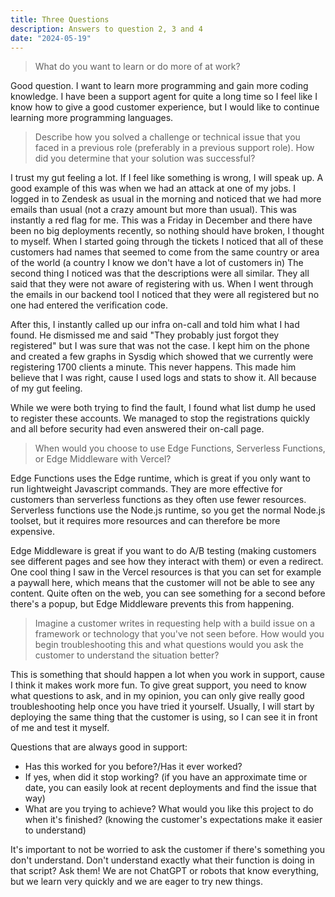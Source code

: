 ```yaml
---
title: Three Questions
description: Answers to question 2, 3 and 4
date: "2024-05-19"
---
```


>What do you want to learn or do more of at work?

Good question. I want to learn more programming and gain more coding knowledge. 
I have been a support agent for quite a long time so I feel like I know how to give a good customer experience, but I would like to continue learning more programming languages. 

>Describe how you solved a challenge or technical issue that you faced in a previous role
>(preferably in a previous support role). How did you determine that your solution was
>successful?

I trust my gut feeling a lot. If I feel like something is wrong, I will speak up. A good example of this was when we had an attack at one of my jobs.
I logged in to Zendesk as usual in the morning and noticed that we had more emails than usual (not a crazy amount but more than usual). This was instantly a red flag for me.
This was a Friday in December and there have been no big deployments recently, so nothing should have broken, I thought to myself. 
When I started going through the tickets I noticed that all of these customers had names that seemed to come from the same country or area of the world (a country I know we don't have a lot of customers in)
The second thing I noticed was that the descriptions were all similar. They all said that they were not aware of registering with us. 
When I went through the emails in our backend tool I noticed that they were all registered but no one had entered the verification code.

After this, I instantly called up our infra on-call and told him what I had found. He dismissed me and said "They probably just forgot they registered" but I was sure that was not the case.
I kept him on the phone and created a few graphs in Sysdig which showed that we currently were registering 1700 clients a minute. This never happens. 
This made him believe that I was right, cause I used logs and stats to show it. All because of my gut feeling. 

While we were both trying to find the fault, I found what list dump he used to register these accounts. We managed to stop the registrations quickly and all before security had even answered their on-call page.


>When would you choose to use Edge Functions, Serverless Functions, or Edge
>Middleware with Vercel?

Edge Functions uses the Edge runtime, which is great if you only want to run lightweight Javascript commands. They are more effective for customers than serverless functions as they often use fewer resources. 
Serverless functions use the Node.js runtime, so you get the normal Node.js toolset, but it requires more resources and can therefore be more expensive.

Edge Middleware is great if you want to do A/B testing (making customers see different pages and see how they interact with them) or even a redirect.
One cool thing I saw in the Vercel resources is that you can set for example a paywall here, which means that the customer will not be able to see any content.
Quite often on the web, you can see something for a second before there's a popup, but Edge Middleware prevents this from happening.  

>Imagine a customer writes in requesting help with a build issue on a framework or
>technology that you've not seen before. How would you begin troubleshooting this and
>what questions would you ask the customer to understand the situation better?

This is something that should happen a lot when you work in support, cause I think it makes work more fun. 
To give great support, you need to know what questions to ask, and in my opinion, you can only give really good troubleshooting help once you have tried it yourself.
Usually, I will start by deploying the same thing that the customer is using, so I can see it in front of me and test it myself.

Questions that are always good in support:
- Has this worked for you before?/Has it ever worked?
- If yes, when did it stop working? (if you have an approximate time or date, you can easily look at recent deployments and find the issue that way)
- What are you trying to achieve?  What would you like this project to do when it's finished? (knowing the customer's expectations make it easier to understand)

It's important to not be worried to ask the customer if there's something you don't understand. Don't understand exactly what their function is doing in that script? Ask them! 
We are not ChatGPT or robots that know everything, but we learn very quickly and we are eager to try new things. 

